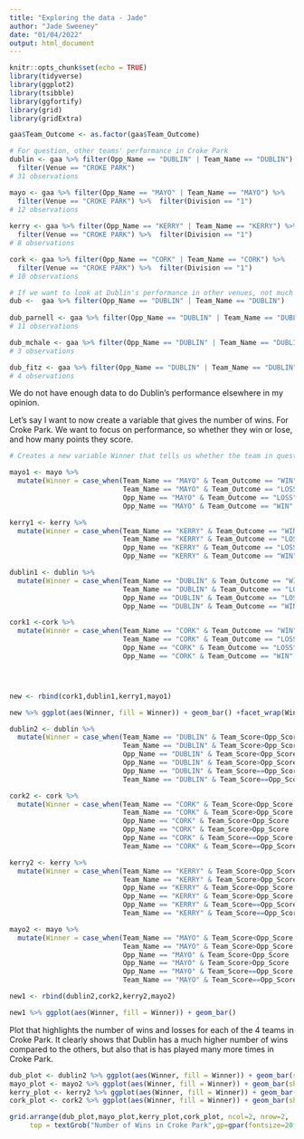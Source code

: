 ```yaml
---
title: "Exploring the data - Jade"
author: "Jade Sweeney"
date: "01/04/2022"
output: html_document
---
```


```r
knitr::opts_chunk$set(echo = TRUE)
library(tidyverse)
library(ggplot2)
library(tsibble)
library(ggfortify)
library(grid)
library(gridExtra)
```

```r
gaa$Team_Outcome <- as.factor(gaa$Team_Outcome)

# For question, other teams' performance in Croke Park
dublin <- gaa %>% filter(Opp_Name == "DUBLIN" | Team_Name == "DUBLIN") %>% 
  filter(Venue == "CROKE PARK")
# 31 observations

mayo <- gaa %>% filter(Opp_Name == "MAYO" | Team_Name == "MAYO") %>% 
  filter(Venue == "CROKE PARK") %>%  filter(Division == "1")
# 12 observations
 
kerry <- gaa %>% filter(Opp_Name == "KERRY" | Team_Name == "KERRY") %>% 
  filter(Venue == "CROKE PARK") %>%  filter(Division == "1")
# 8 observations

cork <- gaa %>% filter(Opp_Name == "CORK" | Team_Name == "CORK") %>% 
  filter(Venue == "CROKE PARK") %>%  filter(Division == "1")
# 10 observations

# If we want to look at Dublin's performance in other venues, not much to choose from
dub <-  gaa %>% filter(Opp_Name == "DUBLIN" | Team_Name == "DUBLIN")
 
dub_parnell <- gaa %>% filter(Opp_Name == "DUBLIN" | Team_Name == "DUBLIN") %>% filter(Venue == "PARNELL PARK")
# 11 observations

dub_mchale <- gaa %>% filter(Opp_Name == "DUBLIN" | Team_Name == "DUBLIN") %>% filter(Venue == "MCHALE PARK")
# 3 observations

dub_fitz <- gaa %>% filter(Opp_Name == "DUBLIN" | Team_Name == "DUBLIN") %>% filter(Venue == "FITZGERALD STADIUM")
# 4 observations


```
 We do not have enough data to do Dublin's performance elsewhere in my opinion.


Let's say I want to now create a variable that gives the number of wins.
For Croke Park. We want to focus on performance, so whether they win or lose, and how many points they score.
```r
# Creates a new variable Winner that tells us whether the team in question won or not

mayo1 <- mayo %>%
  mutate(Winner = case_when(Team_Name == "MAYO" & Team_Outcome == "WIN" ~ 'MAYO',
                            Team_Name == "MAYO" & Team_Outcome == "LOSS" ~ 'OTHER TEAM',
                            Opp_Name == "MAYO" & Team_Outcome == "LOSS" ~ 'MAYO',
                            Opp_Name == "MAYO" & Team_Outcome == "WIN" ~ 'OTHER TEAM'))

kerry1 <- kerry %>%
  mutate(Winner = case_when(Team_Name == "KERRY" & Team_Outcome == "WIN" ~ 'KERRY',
                            Team_Name == "KERRY" & Team_Outcome == "LOSS" ~ 'OTHER TEAM',
                            Opp_Name == "KERRY" & Team_Outcome == "LOSS" ~ 'KERRY',
                            Opp_Name == "KERRY" & Team_Outcome == "WIN" ~ 'OTHER TEAM'))

dublin1 <- dublin %>%
  mutate(Winner = case_when(Team_Name == "DUBLIN" & Team_Outcome == "WIN" ~ 'DUBLIN',
                            Team_Name == "DUBLIN" & Team_Outcome == "LOSS" ~ 'OTHER TEAM',
                            Opp_Name == "DUBLIN" & Team_Outcome == "LOSS" ~ 'DUBLIN',
                            Opp_Name == "DUBLIN" & Team_Outcome == "WIN" ~ 'OTHER TEAM'))

cork1 <-cork %>%
  mutate(Winner = case_when(Team_Name == "CORK" & Team_Outcome == "WIN" ~ 'CORK',
                            Team_Name == "CORK" & Team_Outcome == "LOSS" ~ 'OTHER TEAM',
                            Opp_Name == "CORK" & Team_Outcome == "LOSS" ~ 'CORK',
                            Opp_Name == "CORK" & Team_Outcome == "WIN" ~ 'OTHER TEAM'))




new <- rbind(cork1,dublin1,kerry1,mayo1)

new %>% ggplot(aes(Winner, fill = Winner)) + geom_bar() +facet_wrap(Winner)
```

```r

dublin2 <- dublin %>%
  mutate(Winner = case_when(Team_Name == "DUBLIN" & Team_Score<Opp_Score ~ 'DUBLIN',
                            Team_Name == "DUBLIN" & Team_Score>Opp_Score  ~ 'OTHER TEAM',
                            Opp_Name == "DUBLIN" & Team_Score<Opp_Score  ~ 'DUBLIN',
                            Opp_Name == "DUBLIN" & Team_Score>Opp_Score  ~ 'OTHER TEAM',
                            Opp_Name == "DUBLIN" & Team_Score==Opp_Score  ~ 'TIE',
                            Team_Name == "DUBLIN" & Team_Score==Opp_Score  ~ 'TIE'))

cork2 <- cork %>%
  mutate(Winner = case_when(Team_Name == "CORK" & Team_Score<Opp_Score ~ 'CORK',
                            Team_Name == "CORK" & Team_Score>Opp_Score  ~ 'OTHER TEAM',
                            Opp_Name == "CORK" & Team_Score<Opp_Score  ~ 'CORK',
                            Opp_Name == "CORK" & Team_Score>Opp_Score  ~ 'OTHER TEAM',
                            Opp_Name == "CORK" & Team_Score==Opp_Score  ~ 'TIE',
                            Team_Name == "CORK" & Team_Score==Opp_Score  ~ 'TIE'))

kerry2 <- kerry %>%
  mutate(Winner = case_when(Team_Name == "KERRY" & Team_Score<Opp_Score ~ 'KERRY',
                            Team_Name == "KERRY" & Team_Score>Opp_Score  ~ 'OTHER TEAM',
                            Opp_Name == "KERRY" & Team_Score<Opp_Score  ~ 'KERRY',
                            Opp_Name == "KERRY" & Team_Score>Opp_Score  ~ 'OTHER TEAM',
                            Opp_Name == "KERRY" & Team_Score==Opp_Score  ~ 'TIE',
                            Team_Name == "KERRY" & Team_Score==Opp_Score  ~ 'TIE'))

mayo2 <- mayo %>%
  mutate(Winner = case_when(Team_Name == "MAYO" & Team_Score<Opp_Score ~ 'MAYO',
                            Team_Name == "MAYO" & Team_Score>Opp_Score  ~ 'OTHER TEAM',
                            Opp_Name == "MAYO" & Team_Score<Opp_Score  ~ 'MAYO',
                            Opp_Name == "MAYO" & Team_Score>Opp_Score  ~ 'OTHER TEAM',
                            Opp_Name == "MAYO" & Team_Score==Opp_Score  ~ 'TIE',
                            Team_Name == "MAYO" & Team_Score==Opp_Score  ~ 'TIE'))

new1 <- rbind(dublin2,cork2,kerry2,mayo2)

new1 %>% ggplot(aes(Winner, fill = Winner)) + geom_bar()

```

Plot that highlights the number of wins and losses for each of the 4 teams in Croke Park. It clearly shows that Dublin has a much higher number of wins compared to the others, but also that is has played many more times in Croke Park.
```r
dub_plot <- dublin2 %>% ggplot(aes(Winner, fill = Winner)) + geom_bar(show.legend = FALSE) + ylim(0,25)
mayo_plot <- mayo2 %>% ggplot(aes(Winner, fill = Winner)) + geom_bar(show.legend = FALSE) + ylim(0,25)
kerry_plot <- kerry2 %>% ggplot(aes(Winner, fill = Winner)) + geom_bar(show.legend = FALSE) + ylim(0,25)
cork_plot <- cork2 %>% ggplot(aes(Winner, fill = Winner)) + geom_bar(show.legend = FALSE) + ylim(0,25)

grid.arrange(dub_plot,mayo_plot,kerry_plot,cork_plot, ncol=2, nrow=2,
     top = textGrob("Number of Wins in Croke Park",gp=gpar(fontsize=20,font=3)))
```

